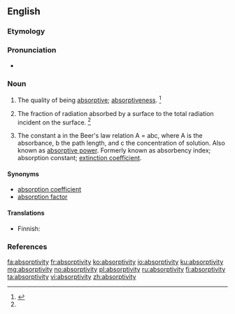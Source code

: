 ==English==

===Etymology===
{{suffix|absorptive|ity|lang=en}}

===Pronunciation===
* {{a|US}} {{IPA|æbˌsɔɹpˈtɪvə.ti/|əbˌsɔɹpˈtɪvə.ti/|lang=en}}

===Noun===
{{en-noun|absorptivities}}

# The quality of being [[absorptive]]; [[absorptiveness]]. {{defdate|First attested in the mid 19<sup>th</sup> century.}}<ref name=SOED>{{R:SOED5|page=9}}</ref>
# {{context|thermodynamics|lang=en}} The fraction of radiation absorbed by a surface to the total radiation incident on the surface. {{defdate|First attested in the mid 19<sup>th</sup> century.}}<ref name=SOED/>
# {{context|analytical chemistry|lang=en}} The constant a in the Beer's law relation A = abc, where A is the absorbance, b the path length, and c the concentration of solution. Also known as [[absorptive power]]. Formerly known as absorbency index; absorption constant; [[extinction coefficient]].

====Synonyms====
* [[absorption coefficient]]
* [[absorption factor]]

====Translations====
{{trans-top|the quality of being absorptive}}
* Finnish: {{t|fi|absorboivuus}}
{{trans-mid}}
{{trans-bottom}}
{{trans-top|constant in Beer's law}}
{{trans-mid}}
{{trans-bottom}}
{{trans-top|fraction of radiation}}
{{trans-mid}}
{{trans-bottom}}

===References===
<references/>

[[fa:absorptivity]]
[[fr:absorptivity]]
[[ko:absorptivity]]
[[io:absorptivity]]
[[ku:absorptivity]]
[[mg:absorptivity]]
[[no:absorptivity]]
[[pl:absorptivity]]
[[ru:absorptivity]]
[[fi:absorptivity]]
[[ta:absorptivity]]
[[vi:absorptivity]]
[[zh:absorptivity]]